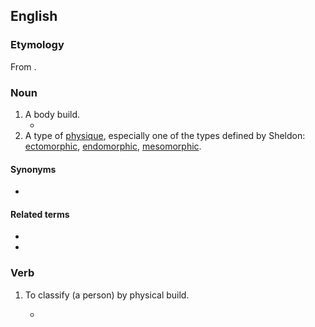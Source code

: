 ==English==

===Etymology===
From {{af|en|somato-|type}}.

===Noun===
{{en-noun}}

# A body build.
#* {{quote-book|author= Jeremy Mynott|title= Birdscapes |location= Princeton and Oxford|publisher= Princeton|year= 2009|chapter= 2|page= 46|passage= The relevant characteristics here are the upright posture, the big round head, the cuddly size and the soft dumpy shape. I suppose the much-loved Bill Oddie is the same '''somatotype'''.}}
# A type of [[physique]], especially one of the types defined by Sheldon: [[ectomorphic]], [[endomorphic]], [[mesomorphic]].

====Synonyms====
* {{l|en|constitutional type}}

====Related terms====
* {{l|en|somatypology}}
* {{l|en|physiognomy}}

===Verb===
{{en-verb|somatotyp}}

# {{lb|en|transitive}} To classify (a person) by physical build.
#* {{quote-journal|date=January 20, 2016|author=|title=Black and Hispanic Men Perceived to Be Large Are at Increased Risk for Police Frisk, Search, and Force|journal=PLOS ONE|url=http://journals.plos.org/plosone/article?id=10.1371/journal.pone.0147158|doi=10.1371/journal.pone.0147158|volume=|issue=|pages=
|passage=Apart from Masicampo et al. and Cullinane et al., no previous research has analyzed suspects’ perceived body size and police practices, though past theories of biology and crime, such as Sheldon's '''somatotyping''' of criminal behavior as well as several recent studies assess the relationship between individuals’ body type, height, and weight and likelihood of committing crime and being arrested. }}